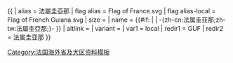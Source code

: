 {{ {{{1<noinclude>|country showdata</noinclude>}}}
| alias = 法屬圭亞那
| flag alias = Flag of France.svg
| flag alias-local = Flag of French Guiana.svg
| size = {{{size|}}}
| name = {{#if: {{{name|}}} | {{{name|}}} | -{zh-cn:法属圭亚那;zh-tw:法屬圭亞那;}- }}
| altlink = {{{altlink|}}}
| variant = {{{variant|}}}
<noinclude>
| var1 = local
| redir1 = GUF
| redir2 = 法属圭亚那
</noinclude>
}}<noinclude>
[[Category:法国海外省及大区资料模板‎]]
</noinclude>